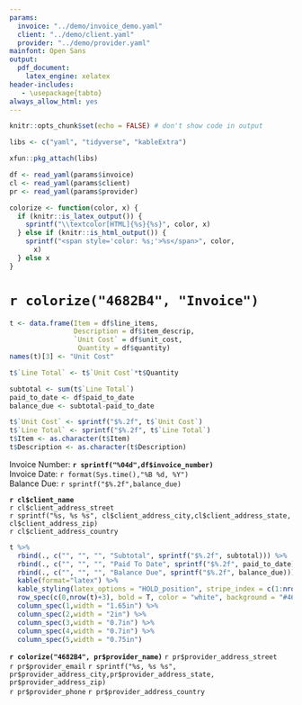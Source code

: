 ```yaml
---
params:
  invoice: "../demo/invoice_demo.yaml"
  client: "../demo/client.yaml"
  provider: "../demo/provider.yaml"
mainfont: Open Sans
output: 
  pdf_document:
    latex_engine: xelatex
header-includes:
   - \usepackage{tabto}
always_allow_html: yes
---
```


```r
knitr::opts_chunk$set(echo = FALSE) # don't show code in output

libs <- c("yaml", "tidyverse", "kableExtra")

xfun::pkg_attach(libs)

df <- read_yaml(params$invoice)
cl <- read_yaml(params$client)
pr <- read_yaml(params$provider)
```

```r
colorize <- function(color, x) {
  if (knitr::is_latex_output()) {
    sprintf("\\textcolor[HTML]{%s}{%s}", color, x)
  } else if (knitr::is_html_output()) {
    sprintf("<span style='color: %s;'>%s</span>", color, 
      x)
  } else x
}
```

# `r colorize("4682B4", "Invoice")`

```r
t <- data.frame(Item = df$line_items,
                Description = df$item_descrip,
                `Unit Cost` = df$unit_cost,
                 Quantity = df$quantity)
names(t)[3] <- "Unit Cost"

t$`Line Total` <- t$`Unit Cost`*t$Quantity

subtotal <- sum(t$`Line Total`)
paid_to_date <- df$paid_to_date
balance_due <- subtotal-paid_to_date

t$`Unit Cost` <- sprintf("$%.2f", t$`Unit Cost`)
t$`Line Total` <- sprintf("$%.2f", t$`Line Total`)
t$Item <- as.character(t$Item)
t$Description <- as.character(t$Description)

```

Invoice Number: \tabto{4cm} **`r sprintf("%04d",df$invoice_number)`**\
Invoice Date:   \tabto{4cm} `r format(Sys.time(),"%B %d, %Y")`\
Balance Due:    \tabto{4cm} `r sprintf("$%.2f",balance_due)`\

\vspace{1cm}

**`r cl$client_name`**\
`r cl$client_address_street`\
`r sprintf("%s, %s %s", cl$client_address_city,cl$client_address_state, cl$client_address_zip)`\
`r cl$client_address_country`\


```r
t %>%
  rbind(., c("", "", "", "Subtotal", sprintf("$%.2f", subtotal))) %>%  
  rbind(., c("", "", "", "Paid To Date", sprintf("$%.2f", paid_to_date))) %>%    
  rbind(., c("", "", "", "Balance Due", sprintf("$%.2f", balance_due))) %>%    
  kable(format="latex") %>%
  kable_styling(latex_options = "HOLD_position", stripe_index = c(1:nrow(t))) %>%
  row_spec(c(0,nrow(t)+3), bold = T, color = "white", background = "#4682B4") %>%
  column_spec(1,width = "1.65in") %>%
  column_spec(2,width = "2in") %>%
  column_spec(3,width = "0.7in") %>%
  column_spec(4,width = "0.7in") %>%
  column_spec(5,width = "0.75in") 
```

\vspace{1cm}

**`r colorize("4682B4", pr$provider_name)`** \tabto{6cm} `r pr$provider_address_street`\
`r pr$provider_email` \tabto{6cm} `r sprintf("%s, %s %s", pr$provider_address_city,pr$provider_address_state, pr$provider_address_zip)`\
`r pr$provider_phone` \tabto{6cm} `r pr$provider_address_country`\








